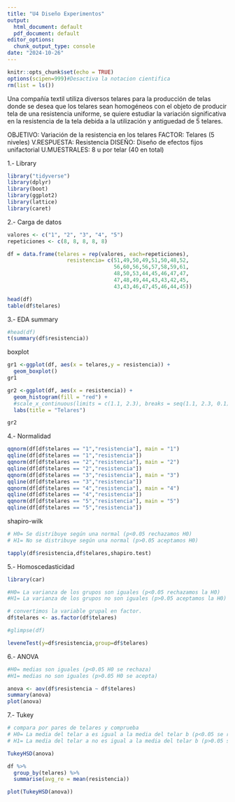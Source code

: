 ---
title: "U4 Diseño Experimentos"
output:
  html_document: default
  pdf_document: default
editor_options: 
  chunk_output_type: console
date: "2024-10-26"
---

```{r setup, include=FALSE, echo=FALSE}
knitr::opts_chunk$set(echo = TRUE)
options(scipen=999)#Desactiva la notacion cientifica
rm(list = ls())
```

Una compañía textil utiliza diversos telares para la producción de telas donde se desea que los telares sean homogéneos con el objeto de producir tela de una resistencia uniforme, se quiere estudiar la variación significativa en la resistencia de la tela debida a la utilización y antiguedad de 5 telares.

OBJETIVO: Variación de la resistencia en los telares
FACTOR: Telares (5 niveles)
V.RESPUESTA: Resistencia
DISEÑO: Diseño de efectos fijos unifactorial
U.MUESTRALES: 8 u por telar (40 en total)

1.- Library

```{r librerias, include=FALSE, echo=FALSE}
library("tidyverse")
library(dplyr)
library(boot)
library(ggplot2)
library(lattice)
library(caret)
```

2.- Carga de datos

```{r data}

valores <- c("1", "2", "3", "4", "5")
repeticiones <- c(8, 8, 8, 8, 8)

df = data.frame(telares = rep(valores, each=repeticiones),
                   resistencia= c(51,49,50,49,51,50,48,52,
                                  56,60,56,56,57,58,59,61,
                                  48,50,53,44,45,46,47,47,
                                  47,48,49,44,43,43,42,45,
                                  43,43,46,47,45,46,44,45))

head(df)
table(df$telares)
```
3.- EDA
summary
```{r EDA}

#head(df)
t(summary(df$resistencia))

```

boxplot
```{r boxplot}
gr1 <-ggplot(df, aes(x = telares,y = resistencia)) + 
  geom_boxplot() 
gr1

gr2 <-ggplot(df, aes(x = resistencia)) + 
  geom_histogram(fill = "red") +
  #scale_x_continuous(limits = c(1.1, 2.3), breaks = seq(1.1, 2.3, 0.1)) +
  labs(title = "Telares")

gr2
```

4.- Normalidad
```{r, echo=FALSE}

qqnorm(df[df$telares == "1","resistencia"], main = "1")
qqline(df[df$telares == "1","resistencia"])
qqnorm(df[df$telares == "2","resistencia"], main = "2")
qqline(df[df$telares == "2","resistencia"])
qqnorm(df[df$telares == "3","resistencia"], main = "3")
qqline(df[df$telares == "3","resistencia"])
qqnorm(df[df$telares == "4","resistencia"], main = "4")
qqline(df[df$telares == "4","resistencia"])
qqnorm(df[df$telares == "5","resistencia"], main = "5")
qqline(df[df$telares == "5","resistencia"])
```

shapiro-wilk
```{r shapiro}
# H0= Se distribuye según una normal (p<0.05 rechazamos H0)
# H1= No se distribuye según una normal (p>0.05 aceptamos H0)

tapply(df$resistencia,df$telares,shapiro.test)
```

5.- Homoscedasticidad
```{r homocedasticidad}
library(car)

#H0= La varianza de los grupos son iguales (p<0.05 rechazamos la H0)
#H1= La varianza de los grupos no son iguales (p>0.05 aceptamos la H0)

# convertimos la variable grupal en factor.
df$telares <- as.factor(df$telares)

#glimpse(df)

leveneTest(y=df$resistencia,group=df$telares)
```

6.- ANOVA
```{r ANOVA}

#H0= medias son iguales (p<0.05 H0 se rechaza)
#H1= medias no son iguales (p>0.05 H0 se acepta)

anova <- aov(df$resistencia ~ df$telares)
summary(anova)
plot(anova)
```

7.- Tukey
```{r Tukey}
# compara por pares de telares y comprueba
# H0= La media del telar a es igual a la media del telar b (p<0.05 se rechza H0)
# H1= La media del telar a no es igual a la media del telar b (p>0.05 se acepta H0)

TukeyHSD(anova)

df %>%
  group_by(telares) %>%
  summarise(avg_re = mean(resistencia))

plot(TukeyHSD(anova))
```
